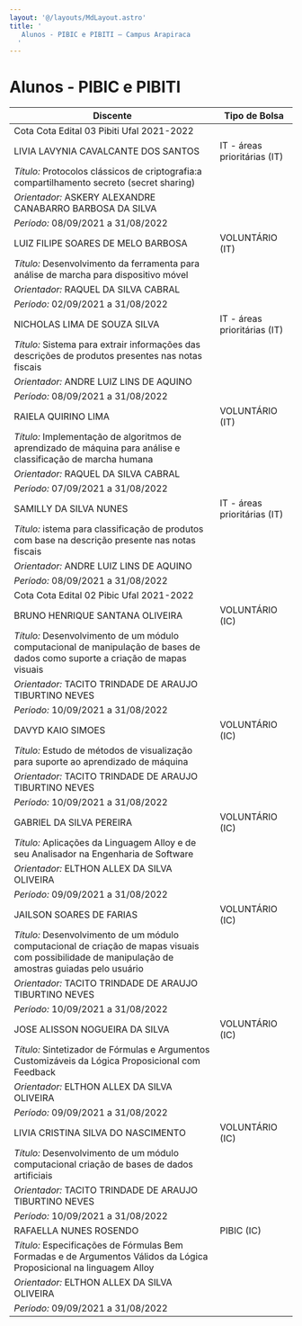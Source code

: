 ```yaml
---
layout: '@/layouts/MdLayout.astro'
title: '
   Alunos - PIBIC e PIBITI — Campus Arapiraca
  '
---
```




Alunos - PIBIC e PIBITI
=======================











| Discente | Tipo de Bolsa |
| --- | --- |
| Cota Cota Edital 03 Pibiti Ufal 2021-2022 | |
| LIVIA LAVYNIA CAVALCANTE DOS SANTOS | IT - áreas prioritárias (IT) |
| *Título:*     Protocolos clássicos de criptografia:a compartilhamento secreto (secret sharing) | |
| *Orientador:*     ASKERY ALEXANDRE CANABARRO BARBOSA DA SILVA |  |
| *Período:*     08/09/2021 a 31/08/2022 | |
| LUIZ FILIPE SOARES DE MELO BARBOSA | VOLUNTÁRIO (IT) |
| *Título:*     Desenvolvimento da ferramenta para análise de marcha para dispositivo móvel | |
| *Orientador:*     RAQUEL DA SILVA CABRAL |  |
| *Período:*     02/09/2021 a 31/08/2022 | |
| NICHOLAS LIMA DE SOUZA SILVA | IT - áreas prioritárias (IT) |
| *Título:*     Sistema para extrair informações das descrições de produtos presentes nas notas fiscais | |
| *Orientador:*     ANDRE LUIZ LINS DE AQUINO |  |
| *Período:*     08/09/2021 a 31/08/2022 | |
| RAIELA QUIRINO LIMA | VOLUNTÁRIO (IT) |
| *Título:*     Implementação de algoritmos de aprendizado de máquina para análise e classificação de marcha humana | |
| *Orientador:*     RAQUEL DA SILVA CABRAL |  |
| *Período:*     07/09/2021 a 31/08/2022 | |
| SAMILLY DA SILVA NUNES | IT - áreas prioritárias (IT) |
| *Título:*     istema para classificação de produtos com base na descrição presente nas notas fiscais | |
| *Orientador:*     ANDRE LUIZ LINS DE AQUINO |  |
| *Período:*     08/09/2021 a 31/08/2022 | |
| Cota Cota Edital 02 Pibic Ufal 2021-2022 | |
| BRUNO HENRIQUE SANTANA OLIVEIRA | VOLUNTÁRIO (IC) |
| *Título:*     Desenvolvimento de um módulo computacional de manipulação de bases de dados como suporte a criação de mapas visuais | |
| *Orientador:*     TACITO TRINDADE DE ARAUJO TIBURTINO NEVES |  |
| *Período:*     10/09/2021 a 31/08/2022 | |
| DAVYD KAIO SIMOES | VOLUNTÁRIO (IC) |
| *Título:*     Estudo de métodos de visualização para suporte ao aprendizado de máquina | |
| *Orientador:*     TACITO TRINDADE DE ARAUJO TIBURTINO NEVES |  |
| *Período:*     10/09/2021 a 31/08/2022 | |
| GABRIEL DA SILVA PEREIRA | VOLUNTÁRIO (IC) |
| *Título:*     Aplicações da Linguagem Alloy e de seu Analisador na Engenharia de Software | |
| *Orientador:*     ELTHON ALLEX DA SILVA OLIVEIRA |  |
| *Período:*     09/09/2021 a 31/08/2022 | |
| JAILSON SOARES DE FARIAS | VOLUNTÁRIO (IC) |
| *Título:*     Desenvolvimento de um módulo computacional de criação de mapas visuais com possibilidade de manipulação de amostras guiadas pelo usuário | |
| *Orientador:*     TACITO TRINDADE DE ARAUJO TIBURTINO NEVES |  |
| *Período:*     10/09/2021 a 31/08/2022 | |
| JOSE ALISSON NOGUEIRA DA SILVA | VOLUNTÁRIO (IC) |
| *Título:*     Sintetizador de Fórmulas e Argumentos Customizáveis da Lógica Proposicional com Feedback | |
| *Orientador:*     ELTHON ALLEX DA SILVA OLIVEIRA |  |
| *Período:*     09/09/2021 a 31/08/2022 | |
| LIVIA CRISTINA SILVA DO NASCIMENTO | VOLUNTÁRIO (IC) |
| *Título:*     Desenvolvimento de um módulo computacional criação de bases de dados artificiais | |
| *Orientador:*     TACITO TRINDADE DE ARAUJO TIBURTINO NEVES |  |
| *Período:*     10/09/2021 a 31/08/2022 | |
| RAFAELLA NUNES ROSENDO | PIBIC (IC) |
| *Título:*     Especificações de Fórmulas Bem Formadas e de Argumentos Válidos da Lógica Proposicional na linguagem Alloy | |
| *Orientador:*     ELTHON ALLEX DA SILVA OLIVEIRA |  |
| *Período:*     09/09/2021 a 31/08/2022 | |











